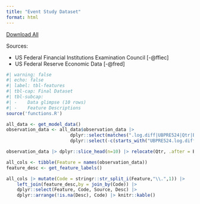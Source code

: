 ```yaml
---
title: "Event Study Dataset"
format: html
---
```


[Download All](/data/final_model_data_wpartner.csv)

Sources: 

* US Federal Financial Institutions Examination Council [-@ffiec] 
* US Federal Reserve Economic Data [-@fred]

```r
#| warning: false
#| echo: false
#| label: tbl-features
#| tbl-cap: Final Dataset 
#| tbl-subcap: 
#| -    Data glimpse (10 rows)
#| -    Feature Descriptions
source('functions.R')

all_data <- get_model_data()
observation_data <- all_data$observation_data |> 
                        dplyr::select(matches(".log.diff|UBPRE524|Qtr|BankName|BankType|IDRSSD")) |> 
                        dplyr::select(-c(starts_with("UBPRE524.log.diff"))) 

observation_data |> dplyr::slice_head(n=10) |> relocate(Qtr, .after = BankType) |> rmarkdown::paged_table()

all_cols <- tibble(Feature = names(observation_data))
feature_desc <- get_feature_labels()

all_cols |> mutate(Code = stringr::str_split_i(Feature,"\\.",1)) |> 
    left_join(feature_desc,by = join_by(Code)) |> 
    dplyr::select(Feature, Code, Source, Desc) |>
    dplyr::arrange(!is.na(Desc), Code) |> knitr::kable()

``` 
